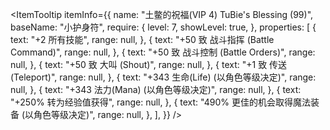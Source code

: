 
<ItemTooltip
  itemInfo={{
    name: "土鳖的祝福(VIP 4) TuBie's Blessing (99)",
    baseName: "小护身符",
    require: {
      level: 7,
      showLevel: true,
    },
    properties: [
      {
        text: "+2 所有技能",
        range: null,
      },
      {
        text: "+50 致 战斗指挥 (Battle Command)",
        range: null,
      },
      {
        text: "+50 致 战斗控制 (Battle Orders)",
        range: null,
      },
      {
        text: "+50 致 大叫 (Shout)",
        range: null,
      },
      {
        text: "+1 致 传送 (Teleport)",
        range: null,
      },
      {
        text: "+343 生命(Life) (以角色等级决定)",
        range: null,
      },
      {
        text: "+343 法力(Mana) (以角色等级决定)",
        range: null,
      },
      {
        text: "+250% 转为经验值获得",
        range: null,
      },
      {
        text: "490% 更佳的机会取得魔法装备 (以角色等级决定)",
        range: null,
      },
    ],
  }}
/>